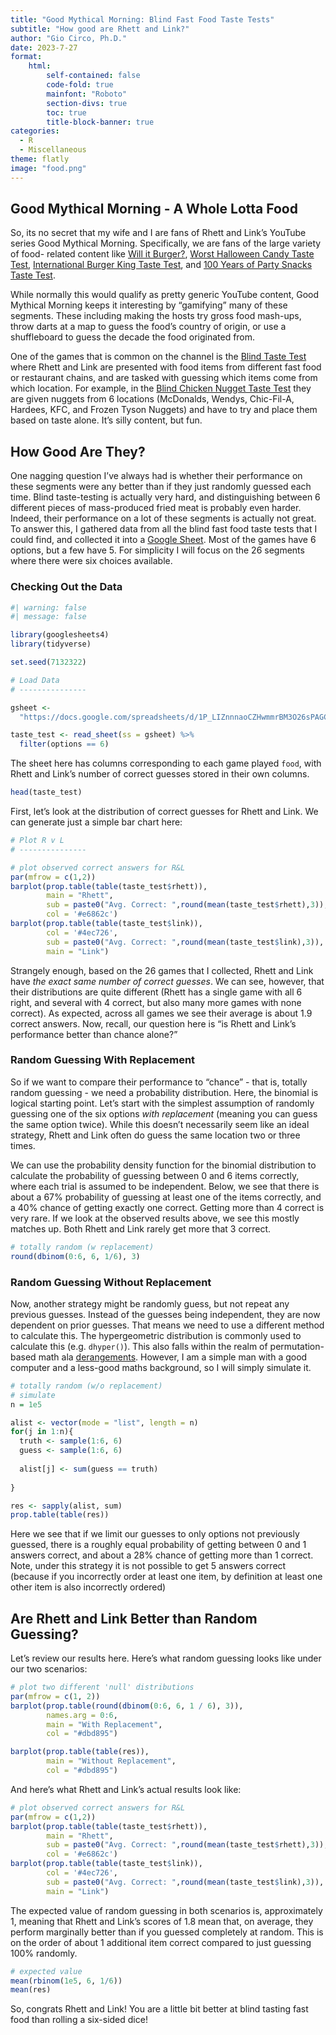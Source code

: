 ```yaml
---
title: "Good Mythical Morning: Blind Fast Food Taste Tests"
subtitle: "How good are Rhett and Link?"
author: "Gio Circo, Ph.D."
date: 2023-7-27
format: 
    html:
        self-contained: false
        code-fold: true
        mainfont: "Roboto"
        section-divs: true
        toc: true
        title-block-banner: true
categories:
  - R
  - Miscellaneous
theme: flatly
image: "food.png"
---
```


## Good Mythical Morning - A Whole Lotta Food

So, its no secret that my wife and I are fans of Rhett and Link's YouTube series Good Mythical Morning. Specifically, we are fans of the large variety of food- related content like [Will it Burger?](https://www.youtube.com/watch?v=Mc4t66r54dU), [Worst Halloween Candy Taste Test](https://www.youtube.com/watch?v=xOO6Rk9XLE8), [International Burger King Taste Test](https://www.youtube.com/watch?v=vbAzAIvifkg&list=PLJ49NV73ttrvzyYLLkhoyqe51ptzxCROA), and [100 Years of Party Snacks Taste Test](https://www.youtube.com/watch?v=qHwpBQAx9KA&list=PLJ49NV73ttrsJeC5lFgHADqyxWXB38yfd&index=40).

While normally this would qualify as pretty generic YouTube content, Good Mythical Morning keeps it interesting by "gamifying" many of these segments. These including making the hosts try gross food mash-ups, throw darts at a map to guess the food's country of origin, or use a shuffleboard to guess the decade the food originated from.

One of the games that is common on the channel is the [Blind Taste Test](https://www.youtube.com/watch?v=7sNBAoPYWKQ&list=PL4x0ymuK0TYmmnGS6ZxX1TGckBToxiuWt) where Rhett and Link are presented with food items from different fast food or restaurant chains, and are tasked with guessing which items come from which location. For example, in the [Blind Chicken Nugget Taste Test](https://www.youtube.com/watch?app=desktop&v=8MK4DK1lgdE&t) they are given nuggets from 6 locations (McDonalds, Wendys, Chic-Fil-A, Hardees, KFC, and Frozen Tyson Nuggets) and have to try and place them based on taste alone. It's silly content, but fun.

## How Good Are They?

One nagging question I've always had is whether their performance on these segments were any better than if they just randomly guessed each time. Blind taste-testing is actually very hard, and distinguishing between 6 different pieces of mass-produced fried meat is probably even harder. Indeed, their performance on a lot of these segments is actually not great. To answer this, I gathered data from all the blind fast food taste tests that I could find, and collected it into a [Google Sheet](https://docs.google.com/spreadsheets/d/1P_LIZnnnaoCZHwmmrBM3O26sPAGCekVj_3qmWyyxTpc/edit?usp=sharing). Most of the games have 6 options, but a few have 5. For simplicity I will focus on the 26 segments where there were six choices available.

### Checking Out the Data

```r
#| warning: false
#| message: false

library(googlesheets4)
library(tidyverse)

set.seed(7132322)

# Load Data
# ---------------

gsheet <-
  "https://docs.google.com/spreadsheets/d/1P_LIZnnnaoCZHwmmrBM3O26sPAGCekVj_3qmWyyxTpc/edit?usp=sharing"

taste_test <- read_sheet(ss = gsheet) %>%
  filter(options == 6)
```

The sheet here has columns corresponding to each game played `food`, with Rhett and Link's number of correct guesses stored in their own columns.

```r
head(taste_test)
```

First, let's look at the distribution of correct guesses for Rhett and Link. We can generate just a simple bar chart here:

```r
# Plot R v L
# ---------------

# plot observed correct answers for R&L
par(mfrow = c(1,2))
barplot(prop.table(table(taste_test$rhett)), 
        main = "Rhett", 
        sub = paste0("Avg. Correct: ",round(mean(taste_test$rhett),3)),
        col = '#e6862c')
barplot(prop.table(table(taste_test$link)), 
        col = '#4ec726', 
        sub = paste0("Avg. Correct: ",round(mean(taste_test$link),3)),
        main = "Link")
```

Strangely enough, based on the 26 games that I collected, Rhett and Link have *the exact same number of correct guesses*. We can see, however, that their distributions are quite different (Rhett has a single game with all 6 right, and several with 4 correct, but also many more games with none correct). As expected, across all games we see their average is about 1.9 correct answers. Now, recall, our question here is "is Rhett and Link's performance better than chance alone?"

### Random Guessing With Replacement

So if we want to compare their performance to "chance" - that is, totally random guessing - we need a probability distribution. Here, the binomial is logical starting point. Let's start with the simplest assumption of randomly guessing one of the six options *with replacement* (meaning you can guess the same option twice). While this doesn't necessarily seem like an ideal strategy, Rhett and Link often do guess the same location two or three times.

We can use the probability density function for the binomial distribution to calculate the probability of guessing between 0 and 6 items correctly, where each trial is assumed to be independent. Below, we see that there is about a 67% probability of guessing at least one of the items correctly, and a 40% chance of getting exactly one correct. Getting more than 4 correct is very rare. If we look at the observed results above, we see this mostly matches up. Both Rhett and Link rarely get more that 3 correct.

```r
# totally random (w replacement)
round(dbinom(0:6, 6, 1/6), 3)
```

### Random Guessing Without Replacement

Now, another strategy might be randomly guess, but not repeat any previous guesses. Instead of the guesses being independent, they are now dependent on prior guesses. That means we need to use a different method to calculate this. The hypergeometric distribution is commonly used to calculate this (e.g. `dhyper()`). This also falls within the realm of permutation-based math ala [derangements](https://math.stackexchange.com/questions/2195572/how-do-i-find-the-probability-of-one-correct-guess-when-matching-elements). However, I am a simple man with a good computer and a less-good maths background, so I will simply simulate it.

```r
# totally random (w/o replacement)
# simulate
n = 1e5

alist <- vector(mode = "list", length = n)
for(j in 1:n){
  truth <- sample(1:6, 6)
  guess <- sample(1:6, 6)
  
  alist[j] <- sum(guess == truth)
  
}

res <- sapply(alist, sum)
prop.table(table(res))
```

Here we see that if we limit our guesses to only options not previously guessed, there is a roughly equal probability of getting between 0 and 1 answers correct, and about a 28% chance of getting more than 1 correct. Note, under this strategy it is not possible to get 5 answers correct (because if you incorrectly order at least one item, by definition at least one other item is also incorrectly ordered)

## Are Rhett and Link Better than Random Guessing?

Let's review our results here. Here's what random guessing looks like under our two scenarios:

```r
# plot two different 'null' distributions
par(mfrow = c(1, 2))
barplot(prop.table(round(dbinom(0:6, 6, 1 / 6), 3)),
        names.arg = 0:6, 
        main = "With Replacement", 
        col = "#dbd895")

barplot(prop.table(table(res)), 
        main = "Without Replacement",
        col = "#dbd895")
```

And here's what Rhett and Link's actual results look like:

```r
# plot observed correct answers for R&L
par(mfrow = c(1,2))
barplot(prop.table(table(taste_test$rhett)), 
        main = "Rhett", 
        sub = paste0("Avg. Correct: ",round(mean(taste_test$rhett),3)),
        col = '#e6862c')
barplot(prop.table(table(taste_test$link)), 
        col = '#4ec726', 
        sub = paste0("Avg. Correct: ",round(mean(taste_test$link),3)),
        main = "Link")
```

The expected value of random guessing in both scenarios is, approximately 1, meaning that Rhett and Link's scores of 1.8 mean that, on average, they perform marginally better than if you guessed completely at random. This is on the order of about 1 additional item correct compared to just guessing 100% randomly.

```r
# expected value
mean(rbinom(1e5, 6, 1/6))
mean(res)
```

So, congrats Rhett and Link! You are a little bit better at blind tasting fast food than rolling a six-sided dice!
